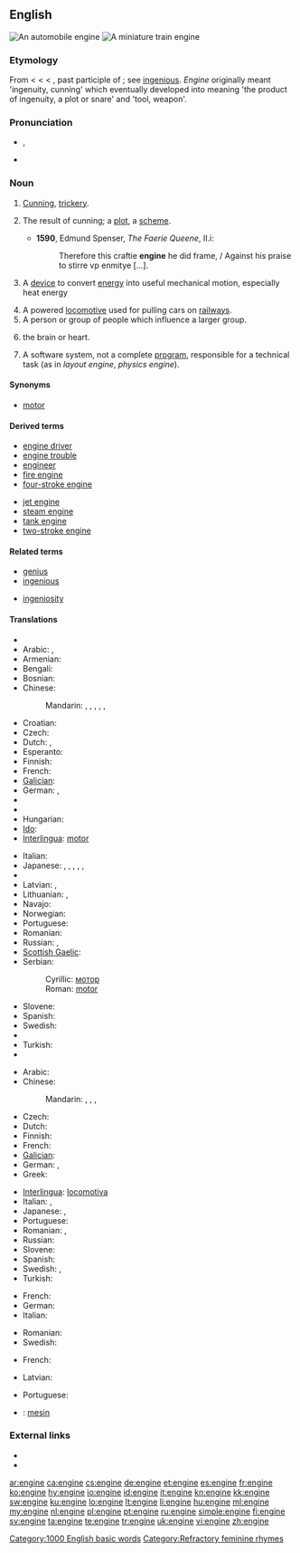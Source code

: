 ==English==
{{wikipedia}}
{{commonscat|Engines}}
[[Image:Mercedes V6 DTM Rennmotor 1996.jpg|thumb|An automobile engine]]
[[Image:Miniature Railway.JPG|thumb|A miniature train engine]]

===Etymology===
From {{etyl|enm}} {{term|engin}} < {{etyl|fro}} {{term|engin||lang=fro|skill", "cleverness", "war machine}} < {{etyl|la}} {{term|ingenium||innate or natural quality, nature, genius, a genious, an invention, in {{etyl|LL.|-}} a war-engine, battering-ram}} < {{term|ingenitum||lang=la}}, past participle of {{term|ingigno|ingignere|lang=la|to instil by birth, implant, produce in}}; see [[ingenious]]. ''Engine'' originally meant 'ingenuity, cunning' which eventually developed into meaning 'the product of ingenuity, a plot or snare' and 'tool, weapon'.

===Pronunciation===
* {{IPA|ˈɛn.dʒɪn/}}, {{SAMPA|/"En.dZIn/}}
* {{audio|en-us-engine.ogg|Audio (US)}}

===Noun===
{{en-noun}}

# {{obsolete}} [[cunning|Cunning]], [[trickery]].
# {{obsolete}} The result of cunning; a [[plot]], a [[scheme]].
#* '''1590''', Edmund Spenser, ''The Faerie Queene'', II.i:
#*: Therefore this craftie '''engine''' he did frame, / Against his praise to stirre vp enmitye [...].
# {{engineering}} A [[device]] to convert [[energy]] into useful mechanical motion, especially heat energy
# A powered [[locomotive]] used for pulling cars on [[railway]]s.
# A person or group of people which influence a larger group.
# {{informal}} the brain or heart.
# {{computing}} A software system, not a complete [[program]], responsible for a technical task (as in ''layout engine'', ''physics engine'').

====Synonyms====
* [[motor]]

====Derived terms====
{{rel-top|term derived from ''engine''}}
* [[engine driver]]
* [[engine trouble]]
* [[engineer]]
* [[fire engine]]
* [[four-stroke engine]]
{{rel-mid}}
* [[jet engine]]
* [[steam engine]]
* [[tank engine]]
* [[two-stroke engine]]
{{rel-bottom}}

====Related terms====
{{rel-top|terms related to ''engine''}}
* [[genius]]
* [[ingenious]]
{{rel-mid}}
* [[ingeniosity]]
{{rel-bottom}}

====Translations====
{{trans-top|mechanical device}}
* {{trreq|sq}}
* Arabic: {{t|ar|محرك|m|tr=muHárrik}}, {{t-|ar|موتور|m|tr=mutuur}}
* Armenian: {{t-|hy|շարժիչ|tr=šaržič}}
* Bengali: {{t|bn|ইঞ্জিন|tr=injin|sc=Beng}}
* Bosnian: {{t-|bs|motor|m}}
* Chinese:
*: Mandarin: {{t|cmn|引擎|tr=yǐnqíng|sc=Hani}}, {{t|cmn|發動機|sc=Hani}}, {{t|cmn|发动机|tr=fādòngjī|sc=Hani}}, {{t-|cmn|馬達|sc=Hani}}, {{t-|cmn|马达|tr=mǎdá|sc=Hani}}, {{t-|cmn|摩托|tr=mótuō|sc=Hani}}
* Croatian: {{t-|hr|motor|m}}
* Czech: {{t+|cs|motor|m}}
* Dutch: {{t+|nl|motor|m}}, {{t+|nl|aandrijving|f}}
* Esperanto: {{t-|eo|motoro|xs=Esperanto}}
* Finnish: {{t+|fi|moottori}}
* French: {{t+|fr|moteur|m}}
* [[Galician]]: {{t-|gl|motor|xs=Galician}} {{m}}
* German: {{t+|de|Motor|m}}, {{t+|de|Triebwerk|n}}
* {{trreq|he}}
* {{trreq|hi}}
* Hungarian: {{t+|hu|motor}}
* [[Ido]]: {{t+|io|mashino|xs=Ido}}
* [[Interlingua]]: [[motor]]
{{trans-mid}}
* Italian: {{t+|it|motore|m}}
* Japanese: {{t+|ja|エンジン|tr=enjin}}, {{t|ja|機関|tr=きかん, kikan}}, {{t+|ja|機械|tr=きかい, kikai}}, {{t+|ja|モーター|tr=mōtā}}, {{t|ja|発動機|tr=はつどうき, hatsudōki}}, {{t|ja|原動機|tr=げんどうき, kendōki}}
* {{trreq|ko}}
* Latvian: {{t-|lv|dzinējs|m|xs=Latvian}}, {{t-|lv|motors|m|xs=Latvian}}
* Lithuanian: {{t|lt|variklis|m|xs=Lithuanian}}, {{t|lt|motoras|m|xs=Lithuanian}}
* Navajo: {{tø|nv|atsiitsʼiin}}
* Norwegian: {{t-|no|motor|m}}
* Portuguese: {{t+|pt|motor|m}}
* Romanian: {{t+|ro|motor|n}}
* Russian: {{t+|ru|двигатель|m|tr=dvígatel'}}, {{t+|ru|мотор|m|tr=motór}}
* [[Scottish Gaelic]]: {{t-|gd|einnsean|m|xs=Scottish Gaelic}}
* Serbian:
*: Cyrillic: [[мотор#Serbian|мотор]] {{m}}
*: Roman: [[motor#Serbian|motor]] {{m}}
* Slovene: {{t+|sl|motor|m}}
* Spanish: {{t+|es|motor|f}}
* Swedish: {{t+|sv|motor|n}}
* {{trreq|th}}
* Turkish: {{t+|tr|motor}}
* {{trreq|vi}}
{{trans-bottom}}

{{trans-top|locomotive}}
* Arabic: {{t|ar|قاطرة|f|tr=qaaTira}}
* Chinese:
*: Mandarin: {{t|cmn|機車|sc=Hani}}, {{t|cmn|机车|tr=jīchē|sc=Hani}}, {{t|cmn|火車頭|sc=Hani}}, {{t|cmn|火车头|tr=huǒchētóu|sc=Hani}}
* Czech: {{t+|cs|lokomotiva|f}}
* Dutch: {{t+|nl|locomotief|m}}
* Finnish: {{t+|fi|veturi}}
* French: {{t+|fr|locomotive|f}}
* [[Galician]]: {{t+|gl|locomotora|xs=Galician}} {{f}}
* German: {{t+|de|Lokomotive|f}}, {{t+|de|Lok|f}}
* Greek: {{t+|el|ατμομηχανή|f|tr=atmomikhaní}}
{{trans-mid}}
* [[Interlingua]]: [[locomotiva]]
* Italian: {{t+|it|motrice|f}}, {{t-|it|locomotiva|f}}
* Japanese: {{t|ja|機車|tr=きしゃ, kisha}}, {{t|ja|機関車|tr=きかんしゃ, kikansha}}
* Portuguese: {{t+|pt|locomotiva|f}}
* Romanian: {{t+|ro|motor|n}}, {{t|ro|locomotivă|f}}
* Russian: {{t|ru|локомотив|m|tr=lokomotív}}
* Slovene: {{t+|sl|lokomotiva|f}}
* Spanish: {{t+|es|locomotora|m}}
* Swedish: {{t+|sv|lok|n}}, {{t+|sv|lokomotiv|n}}
* Turkish: {{t+|tr|lokomotif}}
{{trans-bottom}}

{{trans-top|influential group}}
* French: {{t+|fr|moteur|m}}
* German: {{t+|de|Motor|m}}
* Italian: {{t+|it|motore|m}}
{{trans-mid}}
* Romanian: {{t|ro|motor|n}}
* Swedish: {{t+|sv|motor|n}}
{{trans-bottom}}

{{trans-top|brain or heart}}
* French: {{t+|fr|moteur|m}}
{{trans-mid}}
* Latvian: {{t-|lv|motors|m|xs=Latvian}}
{{trans-bottom}}

{{trans-top|computer program}}
* Portuguese: {{t+|pt|motor|m}}
{{trans-mid}}
{{trans-bottom}}

{{checktrans-top}}
* {{ttbc|id}}: [[mesin]]
{{trans-bottom}}

===External links===
* {{R:Webster 1913}}
* {{R:Century 1911}}

[[Category:1000 English basic words]]
[[Category:Refractory feminine rhymes]]

[[ar:engine]]
[[ca:engine]]
[[cs:engine]]
[[de:engine]]
[[et:engine]]
[[es:engine]]
[[fr:engine]]
[[ko:engine]]
[[hy:engine]]
[[io:engine]]
[[id:engine]]
[[it:engine]]
[[kn:engine]]
[[kk:engine]]
[[sw:engine]]
[[ku:engine]]
[[lo:engine]]
[[lt:engine]]
[[li:engine]]
[[hu:engine]]
[[ml:engine]]
[[my:engine]]
[[nl:engine]]
[[pl:engine]]
[[pt:engine]]
[[ru:engine]]
[[simple:engine]]
[[fi:engine]]
[[sv:engine]]
[[ta:engine]]
[[te:engine]]
[[tr:engine]]
[[uk:engine]]
[[vi:engine]]
[[zh:engine]]